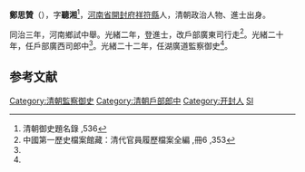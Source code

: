 '''鄭思贊'''（{{bd|1848年||？|catIdx=}}），字'''聽湘'''<ref>清朝御史題名錄 ,536</ref>，[[河南省|河南省]][[開封府|開封府]][[祥符縣|祥符縣]]人，清朝政治人物、進士出身。

同治三年，河南鄉試中舉。光緒二年，登進士，改戶部廣東司行走<ref name="#1">中國第一歷史檔案館藏：清代官員履歷檔案全編 ,冊6 ,353</ref>。光緒二十年，任戶部廣西司郎中<ref name="#1"/>。光緒二十二年，任湖廣道監察御史<ref name="#1"/>。

==参考文献==
{{reflist}}
{{清朝人物小作品}}
{{光緒二年丙子恩科殿試金榜}}
{{DEFAULTSORT:Zheng鄭}}
[[Category:清朝監察御史|Category:清朝監察御史]]
[[Category:清朝戶部郎中|Category:清朝戶部郎中]]
[[Category:开封人|Category:开封人]]
[[Category:郑姓|SI]]